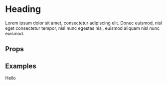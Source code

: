 
<Meta title="Core Components/Heading" component={Heading} />

# Heading

Lorem ipsum dolor sit amet, consectetur adipiscing elit. Donec euismod, nisl eget consectetur tempor, nisl nunc egestas nisi, euismod aliquam nisl nunc euismod.

## Props

<Props of={Heading} />

## Examples

<Preview>
  <Story name="Default">
    <Heading>Hello</Heading>
  </Story>
</Preview>

